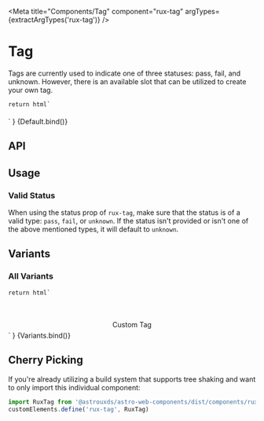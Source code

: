 
<Meta
    title="Components/Tag"
    component="rux-tag"
    argTypes={extractArgTypes('rux-tag')}
/>

# Tag

Tags are currently used to indicate one of three statuses: pass, fail, and unknown. However, there is
an available slot that can be utilized to create your own tag.

    return html`
<div style="padding-top: 1%; display: flex; flex-direction: column; justify-content: center; align-items: center;">
    <rux-tag
        status=${args.status}
    >
    </rux-tag>
</div>
    `
}

<Canvas>
    <Story args={{ status: 'pass' }} name="Rux Tag">
        {Default.bind()}
    </Story>
</Canvas>

## API

<ArgsTable of="rux-tag" />

## Usage

### Valid Status

When using the status prop of `rux-tag`, make sure that the status is of a valid type: `pass`, `fail`, or `unknown`.
If the status isn't provided or isn't one of the above mentioned types, it will default to `unknown`.

## Variants

### All Variants

    return html`
<style>
    #custom {
        width: 100%;
        background: #003655;
        border-color: #2B659B;
    }
</style>
<div style="display: flex; flex-direction: column; justify-content: center; align-items: center;">
<div style="padding: 1% 5%;">
    <rux-tag
        status="pass"
    >
    </rux-tag>
</div>
<div style="padding: 1% 5%;">
    <rux-tag
        status="fail"
    >
    </rux-tag>
</div>
<div style="padding: 1% 5%;">
    <rux-tag
        status="unknown"
    >
    </rux-tag>
</div>
<div style="padding: 1% 5%;">
    <rux-tag id="custom">
    <div>Custom Tag</div>
    </rux-tag>
</div>
</div>
    `
}

<Canvas>
    <Story name="All Variants">
        {Variants.bind()}
    </Story>
</Canvas>

## Cherry Picking

If you're already utilizing a build system that supports tree shaking and want to only import this individual component:

```js
import RuxTag from '@astrouxds/astro-web-components/dist/components/rux-tag.js'
customElements.define('rux-tag', RuxTag)
```
